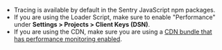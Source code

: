 * Tracing is available by default in the Sentry JavaScript npm packages.
* If you are using the Loader Script, make sure to enable "Performance" under **Settings > Projects > Client Keys (DSN)**.
* If you are using the CDN, make sure you are using a [CDN bundle that has performance monitoring enabled](/platforms/javascript/install/loader/#default-bundle).
